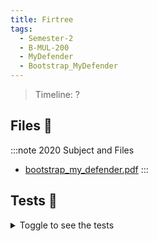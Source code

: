 ```yaml
---
title: Firtree
tags:
  - Semester-2
  - B-MUL-200
  - MyDefender
  - Bootstrap_MyDefender
---
```

> Timeline: ?


## Files 📂

:::note 2020 Subject and Files
- [bootstrap_my_defender.pdf](https://github.com/Studio-17/Epitech-Subjects/raw/main/Semester-2/B-MUL-200/MyDefender/Bootstrap_MyDefender/bootstrap_my_defender.pdf)
:::

## Tests 🤖
<details>
  <summary>Toggle to see the tests</summary>
  <div>
Yo
  </div>
</details>
